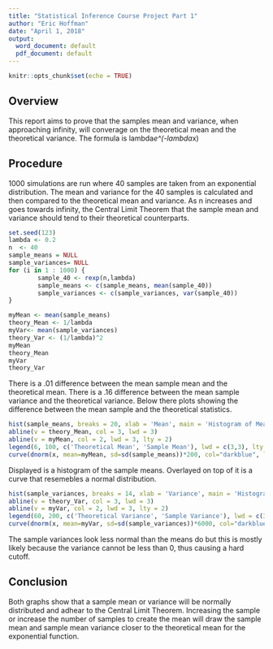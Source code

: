 ```yaml
---
title: "Statistical Inference Course Project Part 1"
author: "Eric Hoffman"
date: "April 1, 2018"
output:
  word_document: default
  pdf_document: default
---
```


```r
knitr::opts_chunk$set(echo = TRUE)
```

## Overview

This report aims to prove that the samples mean and variance, when approaching infinity, will converage on the theoretical mean and the theoretical variance. The formula is lambda*e^(-lambda*x)


## Procedure

1000 simulations are run where 40 samples are taken from an exponential distribution. The mean and variance for the 40 samples is calculated and then compared to the theoretical mean and variance. As n increases and goes towards infinity, the Central Limit Theorem that the sample mean and variance should tend to their theoretical counterparts. 

```r
set.seed(123)
lambda <- 0.2
n  <- 40
sample_means = NULL
sample_variances= NULL
for (i in 1 : 1000) {
        sample_40 <- rexp(n,lambda)
        sample_means <- c(sample_means, mean(sample_40))
        sample_variances <- c(sample_variances, var(sample_40))
}

myMean <- mean(sample_means)
theory_Mean <- 1/lambda
myVar<- mean(sample_variances)
theory_Var <- (1/lambda)^2
myMean
theory_Mean
myVar
theory_Var
```

There is a .01 difference between the mean sample mean and the theoretical mean. There is a .16 difference between the mean sample variance and the theoretical variance. Below there plots showing the difference between the mean sample and the theoretical statistics. 


```r
hist(sample_means, breaks = 20, xlab = 'Mean', main = 'Histogram of Means')
abline(v = theory_Mean, col = 3, lwd = 3)
abline(v = myMean, col = 2, lwd = 3, lty = 2)
legend(6, 100, c('Theoretical Mean', 'Sample Mean'), lwd = c(3,3), lty = c(1,2), col = c(3,2))
curve(dnorm(x, mean=myMean, sd=sd(sample_means))*200, col="darkblue", lwd=2, add=TRUE)
```

Displayed is a histogram of the sample means. Overlayed on top of it is a curve that resemebles a normal distribution. 

```r
hist(sample_variances, breaks = 14, xlab = 'Variance', main = 'Histogram of Variance')
abline(v = theory_Var, col = 3, lwd = 3)
abline(v = myVar, col = 2, lwd = 3, lty = 2)
legend(60, 200, c('Theoretical Variance', 'Sample Variance'), lwd = c(3,3), lty = c(1,2), col = c(3,2))
curve(dnorm(x, mean=myVar, sd=sd(sample_variances))*6000, col="darkblue", lwd=2, add=TRUE)
```

The sample variances look less normal than the means do but this is mostly likely because the variance cannot be less than 0, thus causing a hard cutoff. 

## Conclusion

Both graphs show that a sample mean or variance will be normally distributed and adhear to the Central Limit Theorem. Increasing the sample or increase the number of samples to create the mean will draw the sample mean and sample mean variance closer to the theoretical mean for the exponential function. 
